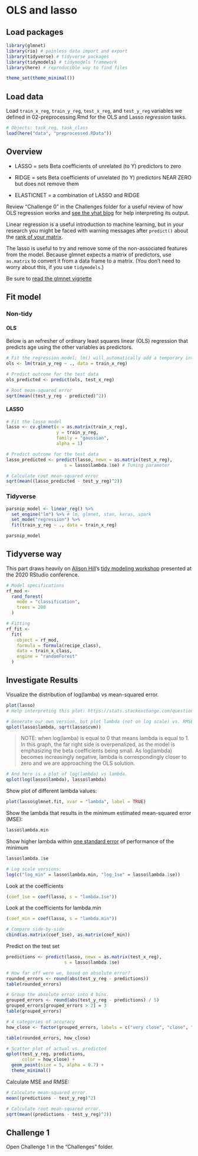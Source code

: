 # OLS and lasso

## Load packages

```r
library(glmnet)
library(rio) # painless data import and export
library(tidyverse) # tidyverse packages 
library(tidymodels) # tidymodels framework 
library(here) # reproducible way to find files 

theme_set(theme_minimal())
```

## Load data 

Load `train_x_reg`, `train_y_reg`, `test_x_reg`, and `test_y_reg` variables we defined in 02-preprocessing.Rmd for the OLS and Lasso *regression* tasks. 

```r
# Objects: task_reg, task_class
load(here("data", "preprocessed.RData"))

```

## Overview

* LASSO = sets Beta coefficients of unrelated (to Y) predictors to zero

* RIDGE = sets Beta coefficients of unrelated (to Y) predictors NEAR ZERO but does not remove them

* ELASTICNET = a combination of LASSO and RIDGE

Review "Challenge 0" in the Challenges folder for a useful review of how OLS regression works and [see the yhat blog](http://blog.yhat.com/posts/r-lm-summary.html) for help interpreting its output. 

Linear regression is a useful introduction to machine learning, but in your research you might be faced with warning messages after `predict()` about the [rank of your matrix](https://stats.stackexchange.com/questions/35071/what-is-rank-deficiency-and-how-to-deal-with-it).

The lasso is useful to try and remove some of the non-associated features from the model. Because glmnet expects a matrix of predictors, use `as.matrix` to convert it from a data frame to a matrix. (You don't need to worry about this, if you use `tidymodels`.) 

Be sure to [read the glmnet vignette](https://web.stanford.edu/~hastie/Papers/Glmnet_Vignette.pdf)

## Fit model 

### Non-tidy 

#### OLS 

Below is an refresher of ordinary least squares linear (OLS) regression that predicts age using the other variables as predictors.  
```r

# Fit the regression model; lm() will automatically add a temporary intercept column
ols <- lm(train_y_reg ~ ., data = train_x_reg)

# Predict outcome for the test data
ols_predicted <- predict(ols, test_x_reg)

# Root mean-squared error
sqrt(mean((test_y_reg - predicted)^2))

```

#### LASSO

```r

# Fit the lasso model 
lasso <- cv.glmnet(x = as.matrix(train_x_reg), 
                   y = train_y_reg, 
                   family = "gaussian", 
                   alpha = 1)

# Predict outcome for the test data
lasso_predicted <- predict(lasso, newx = as.matrix(test_x_reg),
                      s = lasso$lambda.1se) # Tuning parameter 

# Calculate root mean-squared error
sqrt(mean((lasso_predicted - test_y_reg)^2))

```

### Tidyverse 

```r
parsnip_model <- linear_reg() %>%
  set_engine("lm") %>% # lm, glmnet, stan, keras, spark 
  set_mode("regression") %>%
  fit(train_y_reg ~ ., data = train_x_reg)

parsnip_model
```

## Tidyverse way 

This part draws heavily on [Alison Hill](https://alison.rbind.io/)'s [tidy modeling workshop](https://education.rstudio.com/blog/2020/02/conf20-intro-ml/) presented at the 2020 RStudio conference. 

```r
# Model specifications 
rf_mod <- 
  rand_forest(
    mode = "classification",
    trees = 200
  )

# Fitting 
rf_fit <- 
  fit(
    object = rf_mod,
    formula = formula(recipe_class),
    data = train_x_class,
    engine = "randomForest"
  )

```

## Investigate Results

Visualize the distribution of log(lamba) vs mean-squared error.   

```r
plot(lasso) 
# Help interpreting this plot: https://stats.stackexchange.com/questions/404795/interpretation-of-cross-validation-plot-for-lasso-regression

# Generate our own version, but plot lambda (not on log scale) vs. RMSE.
qplot(lasso$lambda, sqrt(lasso$cvm)) 

```

> NOTE: when log(lamba) is equal to 0 that means lambda is equal to 1. In this graph, the far right side is overpenalized, as the model is emphasizing the beta coefficients being small. As log(lambda) becomes increasingly negative, lambda is correspondingly closer to zero and we are approaching the OLS solution. 

```r
# And here is a plot of log(lambda) vs lambda.
qplot(log(lasso$lambda), lasso$lambda) 
```

Show plot of different lambda values: 

```r
plot(lasso$glmnet.fit, xvar = "lambda", label = TRUE)
```

Show the lambda that results in the minimum estimated mean-squared error (MSE):

```r
lasso$lambda.min
```

Show higher lambda within [one standard error](https://stats.stackexchange.com/questions/80268/empirical-justification-for-the-one-standard-error-rule-when-using-cross-validat) of performance of the minimum

```r
lasso$lambda.1se

# Log scale versions:
log(c("log_min" = lasso$lambda.min, "log_1se" = lasso$lambda.1se))
```

Look at the coefficients
```r
(coef_1se = coef(lasso, s = "lambda.1se"))
```

Look at the coefficients for lambda.min

```r
(coef_min = coef(lasso, s = "lambda.min"))

# Compare side-by-side
cbind(as.matrix(coef_1se), as.matrix(coef_min))
```

Predict on the test set
```r
predictions <- predict(lasso, newx = as.matrix(test_x_reg),
                      s = lasso$lambda.1se)

# How far off were we, based on absolute error?
rounded_errors <- round(abs(test_y_reg - predictions))
table(rounded_errors)

# Group the absolute error into 4 bins.
grouped_errors <- round(abs(test_y_reg - predictions) / 5)
grouped_errors[grouped_errors > 2] = 3
table(grouped_errors)

```

```r

# 4 categories of accuracy
how_close <- factor(grouped_errors, labels = c("very close", "close", "meh", "far"))

table(rounded_errors, how_close)

# Scatter plot of actual vs. predicted
qplot(test_y_reg, predictions, 
      color = how_close) +
  geom_point(size = 5, alpha = 0.7) + 
  theme_minimal()

```

Calculate MSE and RMSE:
```r
# Calculate mean-squared error.
mean((predictions - test_y_reg)^2)

# Calculate root mean-squared error.
sqrt(mean((predictions - test_y_reg)^2))
```

## Challenge 1
Open Challenge 1 in the "Challenges" folder. 
